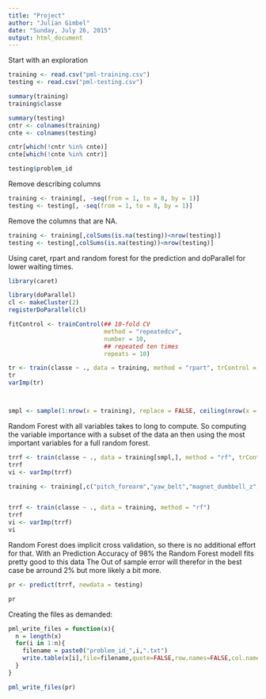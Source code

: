 ```yaml
---
title: "Project"
author: "Julian Gimbel"
date: "Sunday, July 26, 2015"
output: html_document
---
```


Start with an exploration
```r

training <- read.csv("pml-training.csv")
testing <- read.csv("pml-testing.csv")

summary(training)
training$classe

summary(testing)
cntr <- colnames(training)
cnte <- colnames(testing)

cntr[which(!cntr %in% cnte)]
cnte[which(!cnte %in% cntr)]

testing$problem_id
````
Remove describing columns
```r
training <- training[, -seq(from = 1, to = 8, by = 1)]
testing <- testing[, -seq(from = 1, to = 8, by = 1)]
```
Remove the columns that are NA.

```r
training <- training[,colSums(is.na(testing))<nrow(testing)]
testing <- testing[,colSums(is.na(testing))<nrow(testing)]
````

Using caret, rpart and random forest for the prediction and doParallel for lower waiting times.
```r
library(caret)

library(doParallel)
cl <- makeCluster(2)
registerDoParallel(cl)

fitControl <- trainControl(## 10-fold CV
                           method = "repeatedcv",
                           number = 10,
                           ## repeated ten times
                           repeats = 10)

tr <- train(classe ~ ., data = training, method = "rpart", trControl = fitControl)
tr
varImp(tr)



smpl <- sample(1:nrow(x = training), replace = FALSE, ceiling(nrow(x = training)/10))
````

Random Forest with all variables takes to long to compute. So computing the variable importance with a subset of the data an then using the most important variables for a full random forest.

```r
trrf <- train(classe ~ ., data = training[smpl,], method = "rf", trControl = fitControl)
trrf
vi <- varImp(trrf)

training <- training[,c("pitch_forearm","yaw_belt","magnet_dumbbell_z","pitch_belt","magnet_dumbbell_y","accel_belt_z","roll_forearm","magnet_belt_y","roll_dumbbell","accel_dumbbell_y","classe")]


trrf <- train(classe ~ ., data = training, method = "rf")
trrf
vi <- varImp(trrf)
vi
```
Random Forest does implicit cross validation, so there is no additional effort for that.
With an Prediction Accuracy of 98% the Random Forest modell fits pretty good to this data
The Out of sample error will therefor in the best case be arround 2% but more likely a bit more.

```r
pr <- predict(trrf, newdata = testing)

pr
```

Creating the files as demanded:

```r
pml_write_files = function(x){
  n = length(x)
  for(i in 1:n){
    filename = paste0("problem_id_",i,".txt")
    write.table(x[i],file=filename,quote=FALSE,row.names=FALSE,col.names=FALSE)
  }
}

pml_write_files(pr)

```
